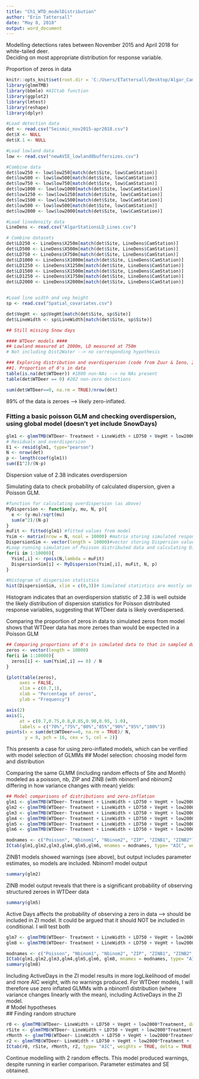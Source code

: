 ```yaml
---
title: "Ch1_WTD_modelDistribution"
author: "Erin Tattersall"
date: "May 8, 2018"
output: word_document
---
```



Modelling detections rates between November 2015 and April 2018 for white-tailed deer.  
Deciding on most appropriate distribution for response variable.


Proportion of zeros in data
```r
knitr::opts_knit$set(root.dir = 'C:/Users/ETattersall/Desktop/Algar_Cam_Traps/Algar_Camera_Traps/Data') #Setting working directory for all code chunks
library(glmmTMB)
library(bbmle) #AICtab function
library(ggplot2)
library(lmtest)
library(reshape)
library(dplyr)
```
```r
#Load detection data
det <- read.csv("Seismic_nov2015-apr2018.csv")
det$X <- NULL
det$X.1 <- NULL

#Load lowland data
low <- read.csv("newAVIE_lowland8buffersizes.csv")

#Combine data
det$low250 <- low$low250[match(det$Site, low$CamStation)]
det$low500 <- low$low500[match(det$Site, low$CamStation)]
det$low750 <- low$low750[match(det$Site, low$CamStation)]
det$low1000 <- low$low1000[match(det$Site, low$CamStation)]
det$low1250 <- low$low1250[match(det$Site, low$CamStation)]
det$low1500 <- low$low1500[match(det$Site, low$CamStation)]
det$low500 <- low$low500[match(det$Site, low$CamStation)]
det$low2000 <- low$low2000[match(det$Site, low$CamStation)]

#Load linedensity data
LineDens <- read.csv("AlgarStationsLD_Lines.csv")

# Combine datasets
det$LD250 <- LineDens$X250m[match(det$Site, LineDens$CamStation)]
det$LD500 <- LineDens$X500m[match(det$Site, LineDens$CamStation)]
det$LD750 <- LineDens$X750m[match(det$Site, LineDens$CamStation)]
det$LD1000 <- LineDens$X1000m[match(det$Site, LineDens$CamStation)]
det$LD1250 <- LineDens$X1250m[match(det$Site, LineDens$CamStation)]
det$LD1500 <- LineDens$X1500m[match(det$Site, LineDens$CamStation)]
det$LD1250 <- LineDens$X1750m[match(det$Site, LineDens$CamStation)]
det$LD2000 <- LineDens$X2000m[match(det$Site, LineDens$CamStation)]


#Load line width and veg height
sp <- read.csv("Spatial_covariates.csv")

det$VegHt <- sp$VegHt[match(det$Site, sp$Site)]
det$LineWidth <- sp$LineWidth[match(det$Site, sp$Site)]

## Still missing Snow days

```
```r

#### WTDeer models ####
## Lowland measured at 2000m, LD measured at 750m
# Not including Dist2Water --> no corresponding hypothesis

### Exploring distribution and overdispersion (code from Zuur & Ieno, 2016)
##1. Proportion of 0's in data
table(is.na(det$WTDeer)) #1800 non-NAs --> no NAs present
table(det$WTDeer == 0) #202 non-zero detections
```
```r
sum(det$WTDeer==0, na.rm = TRUE)/nrow(det)
```
  89% of the data is zeroes --> likely zero-inflated.  

### Fitting a basic poisson GLM and checking overdispersion, using global model (doesn't yet include SnowDays)
```r
glm1 <- glmmTMB(WTDeer~ Treatment + LineWidth + LD750 + VegHt + low2000 + ActiveDays, data = det, family = poisson)
# Residuals and overdispersion
E1 <- resid(glm1, type="pearson")
N <- nrow(det)
p <- length(coef(glm1))
sum(E1^2)/(N-p)
```
Dispersion value of  2.38 indicates overdispersion

Simulating data to check probability of calculated dispersion, given a Poisson GLM.
```r
#function for calculating overdispersion (as above)
MyDispersion <- function(y, mu, N, p){
  e <- (y-mu)/sqrt(mu)
  sum(e^2)/(N-p)
}
muFit <- fitted(glm1) #fitted values from model
Ysim <- matrix(nrow = N, ncol = 10000) #matrix storing simulated responses
DispersionSim <- vector(length = 10000)#vector storing Dispersion value
#Loop running simulation of Poisson distributed data and calculating Dispersion value
for(i in 1:10000){
  Ysim[,i] <- rpois(N,lambda = muFit)
  DispersionSim[i] <- MyDispersion(Ysim[,i], muFit, N, p)
}
```
```r
#Histogram of dispersion statistics
hist(DispersionSim, xlim = c(0,3))# Simulated statistics are mostly on either side of 1
```
Histogram indicates that an overdispersion statistic of 2.38 is well outside the likely distribution of dispersion statistics for Poisson distributed response variables, suggesting that WTDeer data is likely overdispersed.  

Comparing the proportion of zeros in data to simulated zeros from model shows that WTDeer data has more zeroes than would be expected in a Poisson GLM
```r
## Comparing proportions of 0's in simulated data to that in sampled data
zeros <- vector(length = 10000)
for(i in 1:10000){
  zeros[i] <- sum(Ysim[,i] == 0) / N
}

{plot(table(zeros),
     axes = FALSE,
     xlim = c(0.7,1),
     xlab = "Percentage of zeros",
     ylab = "Frequency")

axis(2)
axis(1, 
     at = c(0.7,0.75,0.8,0.85,0.90,0.95, 1.0),
     labels = c("70%","75%","80%","85%","90%","95%","100%"))
points(x = sum(det$WTDeer==0, na.rm = TRUE)/ N,
       y = 0, pch = 16, cex = 5, col = 2)}
```
  This presents a case for using zero-inflated models, which can be verified with model selection of GLMMs
## Model selection: choosing model form and distribution  

Comparing the same GLMM (including random effects of Site and Month) modeled as a poisson, nb, ZIP and ZINB (with nbinom1 and nbinom2 differing in how variance changes with mean) yields:
```r
## Model comparisons of distributions and zero-inflation
glm1 <- glmmTMB(WTDeer~ Treatment + LineWidth + LD750 + VegHt + low2000 + ActiveDays + (1| Site) + (1|Month), data = det, family = poisson)
glm2 <- glmmTMB(WTDeer~ Treatment + LineWidth + LD750 + VegHt + low2000 + ActiveDays + (1| Site) + (1|Month), data = det, family = nbinom1(link= "log"))
glm3 <- glmmTMB(WTDeer~ Treatment + LineWidth + LD750 + VegHt + low2000 + ActiveDays + (1| Site) + (1|Month), data = det, family = nbinom2(link = "log"))
glm4 <- glmmTMB(WTDeer~ Treatment + LineWidth + LD750 + VegHt + low2000 + ActiveDays + (1| Site) + (1|Month), zi = ~1, data = det, family = poisson)
glm5 <- glmmTMB(WTDeer~ Treatment + LineWidth + LD750 + VegHt + low2000 + ActiveDays +(1| Site) + (1|Month), zi = ~1, data = det, family = nbinom1(link= "log")) #Warning 'matrix not positive definite'
glm6 <- glmmTMB(WTDeer~ Treatment + LineWidth + LD750 + VegHt + low2000 + ActiveDays + (1| Site) + (1|Month), zi = ~1, data = det, family = nbinom2(link= "log")) #Warning 'matrix not positive definite'
```
```r
modnames <- c("Poisson", "Nbinom1", "Nbinom2", "ZIP", "ZINB1", "ZINB2")
ICtab(glm1,glm2,glm3,glm4,glm5,glm6, mnames = modnames, type= "AIC", weights = TRUE, delta = TRUE, logLik = TRUE, sort=TRUE)

```
ZINB1 models showed warnings (see above), but output includes parameter estimates, so models are included. 
Nbinom1 model output
```r
summary(glm2)
```
 ZINB model output reveals that there is a significant probability of observing structured zeroes in WTDeer data
```r
summary(glm5)
```
 Active Days affects the probability of observing a zero in data --> should be included in ZI model. It could be argued that it should NOT be included in conditional. I will test both
```r
glm7 <- glmmTMB(WTDeer~ Treatment + LineWidth + LD750 + VegHt + low2000 + ActiveDays +(1| Site) + (1|Month), zi = ~ActiveDays, data = det, family = nbinom1(link= "log"))
glm8 <- glmmTMB(WTDeer~ Treatment + LineWidth + LD750 + VegHt + low2000 +(1| Site) + (1|Month), zi = ~ActiveDays, data = det, family = nbinom1(link= "log"))
```
```r
modnames <- c("Poisson", "Nbinom1", "Nbinom2", "ZIP", "ZINB1", "ZINB2", "ZINB2-AD1")
ICtab(glm1,glm2,glm3,glm4,glm5,glm6, glm8, mnames = modnames, type= "AIC", weights = TRUE, delta = TRUE, logLik = TRUE, sort=TRUE)
summary(glm8)
```
 Including ActiveDays in the ZI model results in more logLikelihood of model and more AIC weight, with no warnings produced.
 For WTDeer models, I will therefore use zero inflated GLMMs with a nbinom1 distribution (where variance changes linearly with the mean), including ActiveDays in the ZI model.  
 # Model hypotheses  
 ## Finding random structure
```r
r0 <- glmmTMB(WTDeer~ LineWidth + LD750 + VegHt + low2000*Treatment, data = det, zi=~ActiveDays, family = nbinom1)
rSite <- glmmTMB(WTDeer~ LineWidth + LD750 + VegHt + low2000*Treatment + (1|Site), data = det,zi=~ActiveDays, family = nbinom1) 
rMonth <- glmmTMB(WTDeer~ LineWidth + LD750 + VegHt + low2000*Treatment + (1|Month), data = det,zi=~ActiveDays, family = nbinom1)
r2 <- glmmTMB(WTDeer~ LineWidth + LD750 + VegHt + low2000*Treatment + (1|Site) + (1|Month), data = det, zi=~ActiveDays,family = nbinom1) #warning 'matrix not positive definite'
ICtab(r0, rSite, rMonth, r2, type= "AIC", weights = TRUE, delta = TRUE, logLik = TRUE, sort=TRUE)
```
Continue modelling with 2 random effects. This model produced warnings, despite running in earlier comparison. Parameter estimates and SE obtained.
 